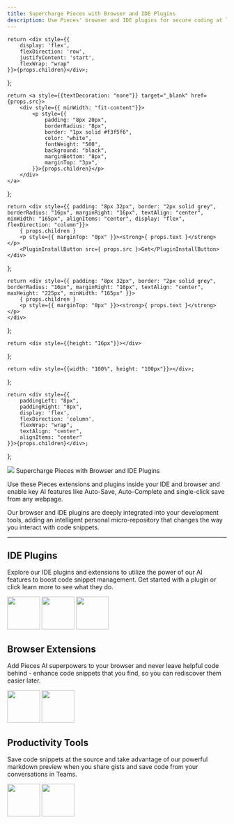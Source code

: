 ```yaml
---
title: Supercharge Pieces with Browser and IDE Plugins
description: Use Pieces' browser and IDE plugins for secure coding at lightning speeds. Pieces enables key AI features like Auto-Save, Auto-Complete and single-click save.
---
```


    return <div style={{
        display: 'flex',
        flexDirection: 'row',
        justifyContent: 'start',
        flexWrap: "wrap"
    }}>{props.children}</div>;
};

    return <a style={{textDecoration: "none"}} target="_blank" href={props.src}>
        <div style={{ minWidth: "fit-content"}}>
            <p style={{
                padding: "8px 20px",
                borderRadius: "8px",
                border: "1px solid #f3f5f6",
                color: "white",
                fontWeight: "500",
                background: "black",
                marginBottom: "8px",
                marginTop: "3px",
            }}>{props.children}</p>
        </div>
    </a>
};

    return <div style={{ padding: "8px 32px", border: "2px solid grey", borderRadius: "16px", marginRight: "16px", textAlign: "center", minWidth: "165px", alignItems: "center", display: "flex", flexDirection: "column"}}>
        { props.children }
        <p style={{ marginTop: "0px" }}><strong>{ props.text }</strong></p>
        <PluginInstallButton src={ props.src }>Get</PluginInstallButton>
    </div>
};

    return <div style={{ padding: "8px 32px", border: "2px solid grey", borderRadius: "16px", marginRight: "16px", textAlign: "center", maxHeight: "225px", minWidth: "165px" }}>
        { props.children }
        <p style={{ marginTop: "0px" }}><strong>{ props.text }</strong></p>
    </div>
};

    return <div style={{height: "16px"}}></div>
};

    return <div style={{width: "100%", height: "100px"}}></div>;
};

    return <div style={{
        paddingLeft: "8px",
        paddingRight: "8px",
        display: 'flex',
        flexDirection: 'column',
        flexWrap: "wrap",
        textAlign: "center",
        alignItems: "center"
    }}>{props.children}</div>;
};

<link rel="canonical" href="https://code.pieces.app/plugins" />

<HeaderSpacer></HeaderSpacer>

<FlexColumn>
    <Image src={"/assets/headers/light/plugin_header_landing.png"} />
    <Spacer></Spacer>
    <Heading type={"h1"}>Supercharge Pieces with Browser and IDE Plugins</Heading>
    <p>Use these Pieces extensions and plugins inside your IDE and browser and enable key AI features like Auto-Save, Auto-Complete and single-click save from any webpage.</p>
    <p>Our browser and IDE plugins are deeply integrated into your development tools, adding an intelligent personal micro-repository that changes the way you interact with code snippets.</p>
</FlexColumn>

---

## IDE Plugins

Explore our IDE plugins and extensions to utilize the power of our AI features to boost code snippet management. Get started with a plugin or click learn more to see what they do.

<GridFlexRow>
    <PluginButton1 text={"VS Code IDE"} src={"https://marketplace.visualstudio.com/items?itemName=MeshIntelligentTechnologiesInc.pieces-vscode"}>
        <Image width="75" src={"/assets/logos/vscode_logo.png"} />
    </PluginButton1>
    <PluginButton src={"/assets/logos/jetbrains_logo.png"} text={"Jetbrains IDE"}>
        <Image width="75" src={"/assets/logos/jetbrains_logo.png"} />
    </PluginButton>
    <PluginButton src={"/assets/logos/ue_logo.png"} text={"UltraEdit IDE"}>
        <Image width="75" src={"/assets/logos/ue_logo.png"} />
    </PluginButton>
</GridFlexRow>

<Spacer></Spacer>

## Browser Extensions

Add Pieces AI superpowers to your browser and never leave helpful code behind - enhance code snippets that you find, so you can rediscover them easier later.

<GridFlexRow>
    <PluginButton text={"Chrome"}>
        <Image width="75" src={"/assets/logos/chrome_logo.png"} />
    </PluginButton>
    <PluginButton text={"Edge"}>
        <Image width="75" src={"/assets/logos/edge_logo.png"} />
    </PluginButton>
</GridFlexRow>

<Spacer></Spacer>

## Productivity Tools

Save code snippets at the source and take advantage of our powerful markdown preview when you share gists and save code from your conversations in Teams.

<GridFlexRow>
    <PluginButton text={"GitHub"}>
        <Image width="75" src={"/assets/logos/github_logo.png"} />
    </PluginButton>
    <PluginButton text={"Teams"}>
        <Image width="75" src={"/assets/logos/teams_logo.png"} />
    </PluginButton>
</GridFlexRow>

